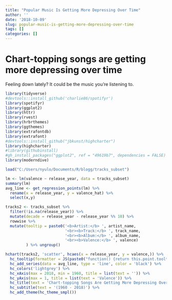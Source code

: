 ```yaml
---
title: "Popular Music Is Getting More Depressing Over Time"
author: ''
date: '2018-10-09'
slug: popular-music-is-getting-more-depressing-over-time
tags: []
categories: []
---
```



# Chart-topping songs are getting more depressing over time

Feeling down lately? It could be the music you're listening to.


```r
library(tidyverse)
#devtools::install_github('charlie86/spotifyr')
library(spotifyr)
library(ggplot2)
library(httr)
library(rvest)
library(hrbrthemes)
library(ggthemes)
library(extrafontdb)
library(extrafont)
#devtools::install_github("jbkunst/highcharter")
library(highcharter)
#library(githubinstall)
#gh_install_packages("ggplot2", ref = "49619b7", dependencies = FALSE)
library(moderndive)
```




```r

load("C:/Users/nyulo/Documents/R/blogg/tracks_subset")

lm <- lm(valence ~ release_year, data = tracks_subset)
summary(lm)
avg_line <- get_regression_points(lm) %>% 
  rename(x = release_year, y = valence_hat) %>% 
  select(x,y)

tracks2 <- tracks_subset %>% 
  filter(!is.na(release_year)) %>% 
  mutate(decade = release_year - release_year %% 10) %>%
  rowwise %>% 
  mutate(tooltip = paste0('<b>Artist:</b> ', artist_name,
                          '<br><b>Track:</b> ', track_name,
                          '<br><b>Album:</b> ', album_name,
                          '<br><b>Valence:</b> ', valence)
         ) %>% ungroup()

hchart(tracks2, 'scatter', hcaes(x = release_year, y = valence,)) %>% 
  hc_tooltip(formatter = JS(paste0("function() {return this.point.tooltip;}")), useHTML = T) %>% 
  hc_add_series(data = avg_line, type = 'line', color = 'black') %>%
  hc_colors('lightgrey') %>%
  hc_xAxis(max = 2018, min = 1960, title = list(text = '')) %>% 
  hc_yAxis(max = 1, title = list(text = 'Valence')) %>% 
  hc_title(text = 'Chart-topping Songs Are Getting More Depressing Over Time') %>% 
  hc_subtitle(text = '(1960 - 2018)') %>% 
  hc_add_theme(hc_theme_smpl())


```